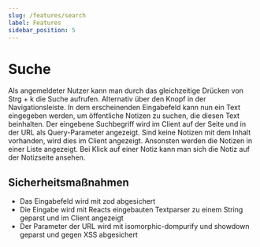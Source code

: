 ```yaml
---
slug: /features/search
label: Features
sidebar_position: 5
---
```


# Suche

Als angemeldeter Nutzer kann man durch das gleichzeitige Drücken von Strg + k die Suche aufrufen.
Alternativ über den Knopf in der Navigationsleiste.
In dem erscheinenden Eingabefeld kann nun ein Text eingegeben werden, um öffentliche Notizen zu suchen, die diesen Text beinhalten.
Der eingebene Suchbegriff wird im Client auf der Seite und in der URL als Query-Parameter angezeigt.
Sind keine Notizen mit dem Inhalt vorhanden, wird dies im Client angezeigt. Ansonsten werden die Notizen in einer Liste angezeigt.
Bei Klick auf einer Notiz kann man sich die Notiz auf der Notizseite ansehen.

## Sicherheitsmaßnahmen

-   Das Eingabefeld wird mit zod abgesichert
-   Die Eingabe wird mit Reacts eingebauten Textparser zu einem String geparst und im Client angezeigt
-   Der Parameter der URL wird mit isomorphic-dompurify und showdown geparst und gegen XSS abgesichert
